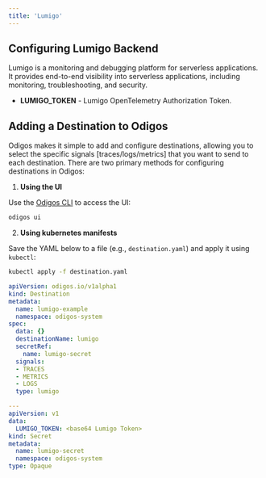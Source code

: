 ```yaml
---
title: 'Lumigo'
---
```


## Configuring Lumigo Backend

Lumigo is a monitoring and debugging platform for serverless applications. It provides end-to-end visibility into serverless applications, including monitoring, troubleshooting, and security.

- **LUMIGO_TOKEN** - Lumigo OpenTelemetry Authorization Token.

## Adding a Destination to Odigos

Odigos makes it simple to add and configure destinations, allowing you to select the specific signals [traces/logs/metrics] that you want to send to each destination. There are two primary methods for configuring destinations in Odigos:

1. **Using the UI**

Use the [Odigos CLI](https://docs.odigos.io/cli/odigos_ui) to access the UI:

```bash
odigos ui
```

2. **Using kubernetes manifests**

Save the YAML below to a file (e.g., `destination.yaml`) and apply it using `kubectl`:

```bash
kubectl apply -f destination.yaml
```


```yaml
apiVersion: odigos.io/v1alpha1
kind: Destination
metadata:
  name: lumigo-example
  namespace: odigos-system
spec:
  data: {}
  destinationName: lumigo
  secretRef:
    name: lumigo-secret
  signals:
  - TRACES
  - METRICS
  - LOGS
  type: lumigo

---
apiVersion: v1
data:
  LUMIGO_TOKEN: <base64 Lumigo Token>
kind: Secret
metadata:
  name: lumigo-secret
  namespace: odigos-system
type: Opaque
```
